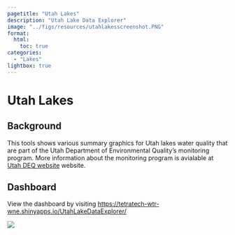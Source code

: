 ```yaml
---
pagetitle: "Utah Lakes"
description: "Utah Lake Data Explorer"
image: "../figs/resources/utahlakesscreenshot.PNG"
format: 
  html: 
    toc: true
categories: 
  - "Lakes"
lightbox: true
---
```


# Utah Lakes {.unnumbered}

## Background

This tools shows various summary graphics for Utah lakes water quality that are part of the Utah Department of Environmental Quality's monitoring program. More information about the monitoring program is avialable at [Utah DEQ website](https://deq.utah.gov/water-quality/monitoring-water-quality){target="_blank"} website.

## Dashboard

View the dashboard by visiting [https://tetratech-wtr-wne.shinyapps.io/UtahLakeDataExplorer/](https://tetratech-wtr-wne.shinyapps.io/UtahLakeDataExplorer/){target="_blank"}

![](../figs/resources/utahlakesscreenshot.PNG)